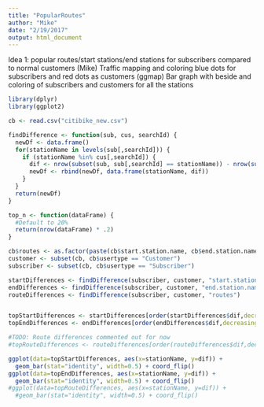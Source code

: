 ```yaml
---
title: "PopularRoutes"
author: "Mike"
date: "2/19/2017"
output: html_document
---
```


Idea 1: popular routes/start stations/end stations for subscribers compared to normal customers (Mike)
Traffic mapping and coloring blue dots for subscribers and red dots as customers (ggmap) 
Bar graph with beside and coloring of subscribers and customers for all the stations


```r

library(dplyr)
library(ggplot2)

cb <- read.csv("citibike_new.csv")

findDifference <- function(sub, cus, searchId) {
  newDf <- data.frame()
  for(stationName in levels(sub[,searchId])) {
    if (stationName %in% cus[,searchId]) {
      dif <- nrow(subset(sub, sub[,searchId] == stationName)) - nrow(subset(cus, cus[,searchId] == stationName))
      newDf <- rbind(newDf, data.frame(stationName, dif))
    }
  }
  return(newDf)
}

top_n <- function(dataFrame) {
  #Default to 20%
  return(nrow(dataFrame) * .2)
}

cb$routes <- as.factor(paste(cb$start.station.name, cb$end.station.name, sep="+"))
customer <- subset(cb, cb$usertype == "Customer")
subscriber <- subset(cb, cb$usertype == "Subscriber")

startDifferences <- findDifference(subscriber, customer, "start.station.name")
endDifferences <- findDifference(subscriber, customer, "end.station.name")
routeDifferences <- findDifference(subscriber, customer, "routes")


topStartDifferences <- startDifferences[order(startDifferences$dif,decreasing=T)[1:top_n(startDifferences)],]
topEndDifferences <- endDifferences[order(endDifferences$dif,decreasing=T)[1:top_n(endDifferences)],]

#TODO: Route differences commented out for now
#topRouteDifferences <- routeDifferences[order(routeDifferences$dif,decreasing=T)[1:top_n(routeDifferences)],]

ggplot(data=topStartDifferences, aes(x=stationName, y=dif)) +
  geom_bar(stat="identity", width=0.5) + coord_flip()
ggplot(data=topEndDifferences, aes(x=stationName, y=dif)) +
  geom_bar(stat="identity", width=0.5) + coord_flip()
#ggplot(data=topRouteDifferences, aes(x=stationName, y=dif)) +
  #geom_bar(stat="identity", width=0.5) + coord_flip()


```